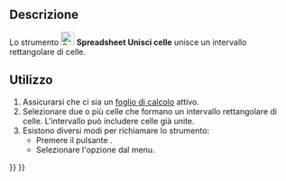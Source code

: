 <languages/>

{{Docnav/it
|[[Spreadsheet_Export/it|Esporta]]
|[[Spreadsheet_SplitCell/it|Dividi cella]]
|[[Spreadsheet_Workbench/it|Spreadsheet]]
|IconL=Spreadsheet_Export.svg
|IconR=Spreadsheet_SplitCell.svg
|IconC=Workbench_Spreadsheet.svg
}}

{{GuiCommand/it
|Name=Spreadsheet MergeCells
|Name/it=Spreadsheet Unisci celle
|MenuLocation=Spreadsheet → Unisci celle
|Workbenches=[[Spreadsheet_Workbench/it|Spreadsheet]]
|Version=0.17
}}

<span id="Description"></span>
==Descrizione==

Lo strumento [[File:Spreadsheet_MergeCells.svg|24px]] '''Spreadsheet Unisci celle''' unisce un intervallo rettangolare di celle.

<span id="Usage"></span>
==Utilizzo==

# Assicurarsi che ci sia un [[Spreadsheet_CreateSheet/it|foglio di calcolo]] attivo.
# Selezionare due o più celle che formano un intervallo rettangolare di celle. L'intervallo può includere celle già unite.
# Esistono diversi modi per richiamare lo strumento:
#* Premere il pulsante {{Button|[[File:Spreadsheet_MergeCells.svg|16px]] [[Spreadsheet_MergeCells/it|Unisci celle]]}}.
#* Selezionare l'opzione {{MenuCommand|Foglio di calcolo → [[File:Spreadsheet_MergeCells.svg|16px]] Unisci celle}} dal menu.


{{Docnav/it
|[[Spreadsheet_Export/it|Esporta]]
|[[Spreadsheet_SplitCell/it|Dividi cella]]
|[[Spreadsheet_Workbench/it|Spreadsheet]]
|IconL=Spreadsheet_Export.svg
|IconR=Spreadsheet_SplitCell.svg
|IconC=Workbench_Spreadsheet.svg
}}

{{Spreadsheet_Tools_navi{{#translation:}}}}
{{Userdocnavi{{#translation:}}}}